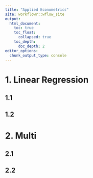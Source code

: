 ```yaml
---
title: "Applied Econometrics"
site: workflowr::wflow_site
output:
  html_document:
    toc: true
    toc_float:
      collapsed: true
    toc_depth:
      doc_depth: 2
editor_options:
  chunk_output_type: console
---
```


# 1. Linear Regression

## 1.1 

## 1.2 

# 2. Multi

## 2.1

## 2.2
